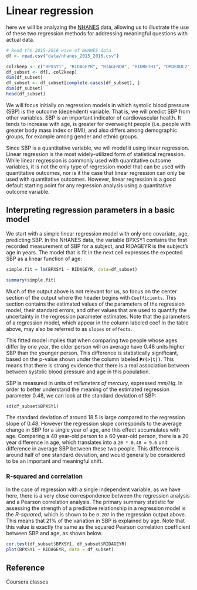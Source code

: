 # Linear regression

here we will be analyzing the
[NHANES](https://www.cdc.gov/nchs/nhanes/index.htm) data, allowing us
to illustrate the use of these two regression methods for addressing
meaningful questions with actual data.



```r
# Read the 2015-2016 wave of NHANES data
df <- read.csv("data/nhanes_2015_2016.csv")

col2keep <- c("BPXSY1", "RIDAGEYR", "RIAGENDR", "RIDRETH1", "DMDEDUC2", "BMXBMI", "SMQ020")
df_subset <- df[, col2keep]
dim(df_subset)
df_subset <- df_subset[complete.cases(df_subset), ]
dim(df_subset)
head(df_subset)
```


We will focus initially on regression models in which systolic blood pressure (SBP) is the outcome (dependent) variable. That is, we will predict SBP from other variables. SBP is an important indicator of cardiovascular health. It tends to increase with age, is greater for overweight people (i.e. people with greater body mass index or BMI), and also differs among demographic groups, for example among gender and ethnic groups.

Since SBP is a quantitative variable, we will model it using linear regression. Linear regression is the most widely-utilized form of statistical regression. While linear regression is commonly used with quantitative outcome variables, it is not the only type of regression model that can be used with quantitative outcomes, nor is it the case that linear regression can only be used with quantitative outcomes. However, linear regression is a good default starting point for any regression analysis using a quantitative outcome variable.


## Interpreting regression parameters in a basic model

We start with a simple linear regression model with only one covariate, age, predicting SBP. In the NHANES data, the variable BPXSY1 contains the first recorded measurement of SBP for a subject, and RIDAGEYR is the subject's age in years. The model that is fit in the next cell expresses the expected SBP as a linear function of age:

```r
simple.fit = lm(BPXSY1 ~ RIDAGEYR, data=df_subset)

summary(simple.fit)
```

Much of the output above is not relevant for us, so focus on the center section of the output where the header begins with `Coefficients`. This section contains the estimated values of the parameters of the regression model, their standard errors, and other values that are used to quantify the uncertainty in the regression parameter estimates. Note that the parameters of a regression model, which appear in the column labeled coef in the table above, may also be referred to as `slopes` or `effects`.


This fitted model implies that when
comparing two people whose ages differ by one year, the older person
will on average have 0.48 units higher SBP than the younger person.
This difference is statistically significant, based on the p-value
shown under the column labeled __` Pr(>|t|)`__.  This means that there
is strong evidence that there is a real association between between systolic blood
pressure and age in this population.


SBP is measured in units of *millimeters of mercury*, expressed
*mm/Hg*.  In order to better understand the meaning of the estimated
regression parameter 0.48, we can look at the standard deviation of SBP:


```r
sd(df_subset$BPXSY1)
```

The standard deviation of around 18.5 is large compared to the
regression slope of 0.48.  However the regression slope corresponds to
the average change in SBP for a single year of age, and this effect
accumulates with age.  Comparing a 40 year-old person to a 60 year-old
person, there is a 20 year difference in age, which translates into a
`20 * 0.48 = 9.6` unit difference in average SBP between these two
people.  This difference is around half of one standard deviation, and
would generally be considered to be an important and meaningful shift.


### R-squared and correlation


In the case of regression with a
single independent variable, as we have here, there is a very close
correspondence between the regression analysis and a Pearson
correlation analysis.
The primary summary statistic for assessing the strength of a
predictive relationship in a regression model is the *R-squared*, which is
shown to be `0.207` in the regression output above.  This means that 21%
of the variation in SBP is explained by age.  Note that this value is
exactly the same as the squared Pearson correlation coefficient
between SBP and age, as shown below.

```r
cor.test(df_subset$BPXSY1, df_subset$RIDAGEYR)
plot(BPXSY1 ~ RIDAGEYR, data = df_subset)
```


## Reference

Coursera classes

